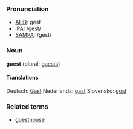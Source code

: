 ===Pronunciation===
*[[w:AHD|AHD]]: gĕst
*[[w:IPA|IPA]]: /gest/
*[[w:SAMPA|SAMPA]]: /gest/

===Noun===
'''guest''' (plural: [[guests]])

====Translations====
Deutsch: [[Gast]]
Nederlands: [[gast]]
Slovensko: [[gost]]

===Related terms===
*[[guesthouse]]